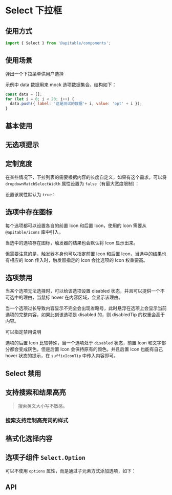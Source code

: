 
<Meta title="表单组件/Select 下拉框/文档" />

# Select 下拉框

## 使用方式

```jsx
import { Select } from '@apitable/components';
```

## 使用场景

弹出一个下拉菜单供用户选择

示例中 data 数据用来 mock 选项数据集合。结构如下：
```js
const data = [];
for (let i = 0; i < 20; i++) {
  data.push({ label: '这是测试的数据'+ i, value: 'opt' + i });
}
```

## 基本使用

<Canvas>
<ThemeToggle>
  <Story id="表单组件-select-下拉框--select-item" />
</ThemeToggle>
</Canvas>

## 无选项提示

<Canvas>
<ThemeToggle>
  <Story id="表单组件-select-下拉框--default" />
</ThemeToggle>
</Canvas>

## 定制宽度

在某些情况下，下拉列表的需要根据内容的长度自定义，如果有这个需求，可以将 `dropdownMatchSelectWidth` 属性设置为 `false`（有最大宽度限制）：

<Canvas>
<ThemeToggle>
  <Story id="表单组件-select-下拉框--not-match-width" />
</ThemeToggle>
</Canvas>

设置该属性默认为 `true`：

<Canvas>
<ThemeToggle>
  <Story id="表单组件-select-下拉框--match-width" />
</ThemeToggle>
</Canvas>


## 选项中存在图标

每个选项都可以设置各自的前置 Icon 和后置 Icon，使用的 Icon 需要从 `@apitable/icons` 库中引入。

当选中的选项存在图标，触发器的结果也会默认将 Icon 显示出来。

<Canvas>
<ThemeToggle>
  <Story id="表单组件-select-下拉框--select-item-with-icon" />
</ThemeToggle>
</Canvas>

但需要注意的是，触发器本身也可以指定前置 Icon 和后置 Icon，当选中的结果也有相应的 Icon 传入时，触发器指定的 Icon 会比选项的 Icon 权重要高。

## 选项禁用

当某个选项无法选择时，可以给该选项设置 disabled 状态，并且可以提供一个不可选中的理由，当鼠标 hover 在内容区域，会显示该理由。

当一个选项过长导致内容显示不完全会出现省略号，此时悬浮在选项上会显示当前选项的完整内容，如果此刻该选项是 disabled 的，则 disabledTip 的权重会高于内容。

<Canvas>
<ThemeToggle>
  <Story id="表单组件-select-下拉框--disabled-select-item" />
</ThemeToggle>
</Canvas>

可以指定禁用说明

<Canvas>
<ThemeToggle>
  <Story id="表单组件-select-下拉框--disabled-select-item-with-tip" />
</ThemeToggle>
</Canvas>


选项的后置 Icon 比较特殊，当一个选项处于 `disabled` 状态，前置 Icon 和文字部分都会变成灰色，但是后置 Icon 会保持原有的颜色。并且后置 Icon 也能有自己 hover
状态的提示，在 `suffixIconTip` 中传入内容即可。

<Canvas>
<ThemeToggle>
  <Story id="表单组件-select-下拉框--disabled-select-icon-with-tip" />
</ThemeToggle>
</Canvas>

## Select 禁用

<Canvas>
<ThemeToggle>
  <Story id="表单组件-select-下拉框--disabled-select" />
</ThemeToggle>
</Canvas>

## 支持搜索和结果高亮

> 搜索英文大小写不敏感。

<Canvas>
<ThemeToggle>
  <Story id="表单组件-select-下拉框--search" />
</ThemeToggle>
</Canvas>

### 搜索支持定制高亮词的样式

<Canvas>
<ThemeToggle>
  <Story id="表单组件-select-下拉框--search-custom-highlight-style" />
</ThemeToggle>
</Canvas>

## 格式化选择内容

<Canvas>
<ThemeToggle>
  <Story id="表单组件-select-下拉框--format-select-item" />
</ThemeToggle>
</Canvas>

## 选项子组件 `Select.Option`

可以不使用 `options` 属性，而是通过子元素方式添加选项，如下：

<Canvas>
<ThemeToggle>
  <Story id="表单组件-select-下拉框--select-option" />
</ThemeToggle>
</Canvas>

## API

<ArgsTable of={Select} />

